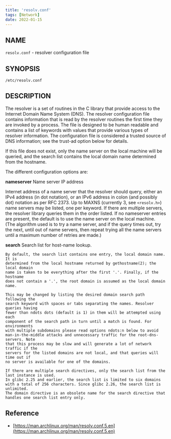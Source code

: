 ```yaml
---
title: 'resolv.conf'
tags: [Network]
date: 2022-01-15
---
```


## NAME

`resolv.conf` - resolver configuration file

## SYNOPSIS

```
/etc/resolv.conf
```

## DESCRIPTION

The resolver is a set of routines in the C library that provide access to the
Internet Domain Name System (DNS). The resolver configuration file contains
information that is read by the resolver routines the first time they are
invoked by a process. The file is designed to be human readable and contains a
list of keywords with values that provide various types of resolver information.
The configuration file is considered a trusted source of DNS information; see
the trust-ad option below for details.

If this file does not exist, only the name server on the local machine will be queried, and the search list contains the local domain name determined from the hostname.

The different configuration options are:

**nameserver** Name server IP address

Internet address of a name server that the resolver should query, either an
IPv4 address (in dot notation), or an IPv6 address in colon (and possibly dot)
notation as per RFC 2373. Up to MAXNS (currently 3, see `<resolv.h>`) name
servers may be listed, one per keyword. If there are multiple servers, the
resolver library queries them in the order listed. If no nameserver entries are
present, the default is to use the name server on the local machine. (The
algorithm used is to try a name server, and if the query times out, try the
next, until out of name servers, then repeat trying all the name servers until
a maximum number of retries are made.)

**search** Search list for host-name lookup.

    By default, the search list contains one entry, the local domain name. It is
    determined from the local hostname returned by gethostname(2); the local domain
    name is taken to be everything after the first '.'. Finally, if the hostname
    does not contain a '.', the root domain is assumed as the local domain name.

    This may be changed by listing the desired domain search path following the
    search keyword with spaces or tabs separating the names. Resolver queries having
    fewer than ndots dots (default is 1) in them will be attempted using each
    component of the search path in turn until a match is found. For environments
    with multiple subdomains please read options ndots:n below to avoid
    man-in-the-middle attacks and unnecessary traffic for the root-dns-servers. Note
    that this process may be slow and will generate a lot of network traffic if the
    servers for the listed domains are not local, and that queries will time out if
    no server is available for one of the domains.

    If there are multiple search directives, only the search list from the last instance is used.
    In glibc 2.25 and earlier, the search list is limited to six domains with a total of 256 characters. Since glibc 2.26, the search list is unlimited.
    The domain directive is an obsolete name for the search directive that handles one search list entry only.

## Reference

- [https://man.archlinux.org/man/resolv.conf.5.en](https://man.archlinux.org/man/resolv.conf.5.en)
